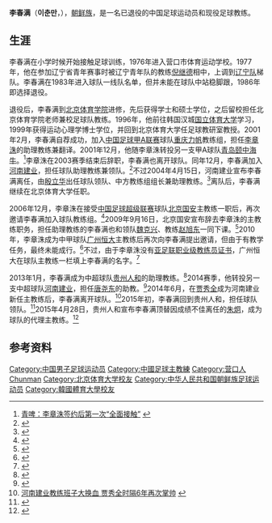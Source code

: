 {{noteta|G1=足球}}{{infobox Football biography
| playername= 李春满
| image =
| fullname = 李春满
| dateofbirth = {{Birth date and age|1962|5|30}}
| cityofbirth = [[辽宁省|辽宁省]][[营口市|营口市]]
| countryofbirth = [[中国|中国]]
| currentclub = [[贵州人和足球俱乐部|贵州人和]]（代理）
| clubnumber =
| height = {{height|m=1.68}}
| position = 
| youthyears1 = 1977-1983
| youthclubs1 = [[辽宁足球俱乐部|辽宁队]]
| years1 = 1983-1986
| clubs1 = [[辽宁足球俱乐部|辽宁队]]
| caps1 = 
| goals1 =
| manageryears1 = 2001
| managerclubs1 = [[重庆力帆足球俱乐部|重庆力帆]]（助理教练兼翻译）
| manageryears2 = 2002-2003
| managerclubs2 = [[青岛颐中海牛足球俱乐部|青岛颐中海牛]]（助理教练兼翻译）
| manageryears3 = 2004
| managerclubs3 = [[河南建业足球俱乐部|河南建业]]（助理教练兼领队）
| manageryears4 = 2006-2009
| managerclubs4 = [[北京国安足球俱乐部|北京国安]]（助理教练）
| manageryears5 = 2013
| managerclubs5 = [[贵州人和足球俱乐部|贵州人和]]（助理教练）
| manageryears6 = 2014
| managerclubs6 = [[河南建业足球俱乐部|河南建业]]（助理教练）
| manageryears7 = 2015
| managerclubs7 = [[贵州人和足球俱乐部|贵州人和]]（领队）
| manageryears8 = 2015-
| managerclubs8 = [[贵州人和足球俱乐部|贵州人和]]（代理）
| pcupdate = 2018年4月15日
| ntupdate = 
}}
'''李春满'''（'''이춘만'''，{{bd|1962年|5月30日|||Li, Chunman}}），[[朝鲜族|朝鲜族]]，是一名已退役的中国足球运动员和现役足球教练。

==生涯==
李春满在小学时候开始接触足球训练，1976年进入营口市体育运动学校。1977年，他在参加辽宁省青年赛事时被辽宁青年队的教练[[倪继德|倪继德]]相中，上调到[[辽宁足球俱乐部|辽宁队]]梯队。李春满在1983年进入球队一线队名单，但并未能在球队中站稳脚跟，1986年即选择退役。

退役后，李春满到[[北京体育大学|北京体育学院]]进修，先后获得学士和硕士学位，之后留校担任北京体育学院老师兼校足球队教练。1996年，他前往韩国汉城[[韩国体育大学|国立体育大学]]学习，1999年获得运动心理学博士学位，并回到北京体育大学任足球教研室教授。2001年2月，李春满自荐成功，加入[[中国足球甲A联赛|中国足球甲A联赛]]球队[[重庆力帆足球俱乐部|重庆力帆]]教练组，担任[[李章洙|李章洙]]的助理教练兼翻译。2001年12月，他随李章洙转投另一支甲A球队[[青岛中能足球俱乐部|青岛颐中海牛]]。<ref>[http://news.sportscn.com/c/122/122840.htm 青啤：李章洙签约后第一次“全面接触”] {{webarchive|url=https://web.archive.org/web/20150526111348/http://news.sportscn.com/c/122/122840.htm |date=2015-05-26 }}</ref>李章洙在2003赛季结束后辞职，李春满也离开球队。同年12月，李春满加入[[河南建业足球俱乐部|河南建业]]，担任球队助理教练兼领队。<ref>{{Cite web |url=http://sports.sina.com.cn/s/2004-01-08/0216142510s.shtml |title=建业搞掂洋帅萨沙 李春满担任领队兼助理教练 |access-date=2015-04-28 |archive-date=2019-08-24 |archive-url=https://web.archive.org/web/20190824113513/http://sports.sina.com.cn/s/2004-01-08/0216142510s.shtml |dead-url=no }}</ref>不过2004年4月15日，河南建业宣布李春满离任，由[[殷立华|殷立华]]出任球队领队、中方教练组组长兼助理教练。<ref>{{Cite web |url=http://sports.sohu.com/2004/04/16/81/news219858154.shtml |title=殷立华加盟河南建业 原领队兼教练李春满离任 |access-date=2015-04-28 |archive-date=2020-10-20 |archive-url=https://web.archive.org/web/20201020183758/https://sports.sohu.com/2004/04/16/81/news219858154.shtml |dead-url=no }}</ref>离队后，李春满继续在北京体育大学任职。

2006年12月，李章洙在接受[[中国足球超级联赛|中国足球超级联赛]]球队[[北京国安足球俱乐部|北京国安]]主教练一职后，再次邀请李春满加入球队教练组。<ref>{{Cite web |url=http://sports.sina.com.cn/j/2006-12-17/10502647593.shtml |title=李章洙昨日入主国安 重新启用当年老搭档李春满 |access-date=2015-04-28 |archive-date=2019-08-20 |archive-url=https://web.archive.org/web/20190820140129/http://sports.sina.com.cn/j/2006-12-17/10502647593.shtml |dead-url=no }}</ref>2009年9月16日，北京国安宣布辞去李章洙的主教练职务，担任助理教练的李春满也和领队[[魏克兴|魏克兴]]、教练[[赵旭东|赵旭东]]一同下课。<ref>{{Cite web |url=http://sports.sina.com.cn/j/2009-09-16/23594591542.shtml |title=国安正式决定李章洙下课 洪元硕出山教练组大换血 |access-date=2015-04-28 |archive-date=2009-09-24 |archive-url=https://web.archive.org/web/20090924011515/http://sports.sina.com.cn/j/2009-09-16/23594591542.shtml |dead-url=no }}</ref>2010年，李章洙成为中甲球队[[广州恒大足球俱乐部|广州恒大]]主教练后再次向李春满提出邀请，但由于有教学任务，最终未能成行。<ref>{{Cite web |url=http://sports.sina.com.cn/j/2010-11-29/15065344029.shtml |title=李章洙邀昔日助手组恒大青岛帮 爱徒帮找来第一外援 |access-date=2015-04-28 |archive-date=2019-08-22 |archive-url=https://web.archive.org/web/20190822042208/http://sports.sina.com.cn/j/2010-11-29/15065344029.shtml |dead-url=no }}</ref>不过，由于李章洙没有[[亚足联职业级教练员证书|亚足联职业级教练员证书]]，广州恒大在球队主教练一栏填上李春满的名字。<ref>{{Cite web |url=http://sports.163.com/10/0402/05/63887AQE00051C8L.html |title=李章洙无中甲主帅资格 李春满主教练铁帅助教? |access-date=2015-04-28 |archive-url=https://web.archive.org/web/20150526113213/http://sports.163.com/10/0402/05/63887AQE00051C8L.html |archive-date=2015-05-26 |dead-url=yes }}</ref>

2013年1月，李春满成为中超球队[[贵州人和足球俱乐部|贵州人和]]的助理教练。<ref>{{Cite web |url=http://sports.163.com/13/0111/12/8KUJ07H500051C89.html |title=前国安助教李春满投奔人和 国安小将孟洋试训 |access-date=2015-04-28 |archive-url=https://web.archive.org/web/20150526110351/http://sports.163.com/13/0111/12/8KUJ07H500051C89.html |archive-date=2015-05-26 |dead-url=yes }}</ref>2014赛季，他转投另一支中超球队[[河南建业足球俱乐部|河南建业]]，担任[[唐尧东|唐尧东]]的助教。<ref>{{Cite web |url=http://sports.sina.com.cn/j/2014-03-05/17597052363.shtml |title=建业2014中超名单：最贵外援领衔 老面孔回归中超 |access-date=2015-04-28 |archive-date=2014-03-10 |archive-url=https://web.archive.org/web/20140310060526/http://sports.sina.com.cn/j/2014-03-05/17597052363.shtml |dead-url=no }}</ref>2014年6月，在[[贾秀全|贾秀全]]成为河南建业新任主教练后，李春满离开球队。<ref>[http://news.zynews.com/2014-06/04/content_9456055.htm 河南建业教练班子大换血 贾秀全时隔6年再次掌帅] {{webarchive|url=https://web.archive.org/web/20150526120307/http://news.zynews.com/2014-06/04/content_9456055.htm |date=2015-05-26 }}</ref>2015年初，李春满回到贵州人和，担任球队领队。<ref>{{Cite web |url=http://sports.sina.com.cn/j/2015-03-05/15057533322.shtml |title=2015年贵州人和足球俱乐部中超联赛比赛名单 |access-date=2015-04-28 |archive-date=2015-03-16 |archive-url=https://web.archive.org/web/20150316142325/http://sports.sina.com.cn/j/2015-03-05/15057533322.shtml |dead-url=no }}</ref>2015年4月28日，贵州人和宣布李春满顶替因成绩不佳离任的[[朱炯|朱炯]]，成为球队的代理主教练。<ref>{{Cite web |url=http://news.163.com/15/0428/10/AO9J8GDR00014JB6.html |title=贵州人和宣布朱炯下课 李春满任代理主帅 |access-date=2015-04-28 |archive-url=https://web.archive.org/web/20150526114004/http://news.163.com/15/0428/10/AO9J8GDR00014JB6.html |archive-date=2015-05-26 |dead-url=yes }}</ref>

==参考资料==
{{reflist|2}}

{{2015年中超分类名单贵州}}

{{DEFAULTSORT:Li Chunman}}
[[Category:中国男子足球运动员|Category:中国男子足球运动员]]
[[Category:中國足球主教練|Category:中國足球主教練]]
[[Category:营口人|Category:营口人]]
[[Category:李姓|Chunman]]
[[Category:北京体育大学校友|Category:北京体育大学校友]]
[[Category:中华人民共和国朝鲜族足球运动员|Category:中华人民共和国朝鲜族足球运动员]]
[[Category:韓國體育大學校友|Category:韓國體育大學校友]]